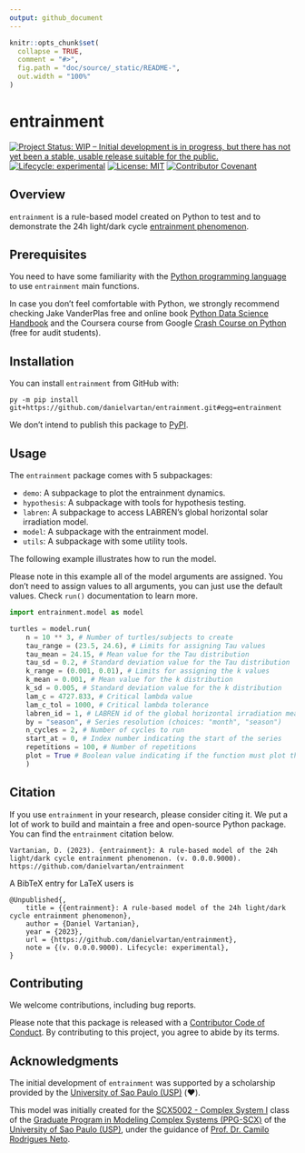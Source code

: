 ```yaml
---
output: github_document
---
```


<!-- README.md is generated from README.Rmd. Please edit that file -->

```r
knitr::opts_chunk$set(
  collapse = TRUE,
  comment = "#>",
  fig.path = "doc/source/_static/README-",
  out.width = "100%"
)
```

# entrainment

<!-- badges: start -->
[![Project Status: WIP – Initial development is in progress, but there has not yet been a stable, usable release suitable for the public.](https://www.repostatus.org/badges/latest/wip.svg)](https://www.repostatus.org/#wip)
[![Lifecycle: experimental](https://img.shields.io/badge/lifecycle-experimental-orange.svg)](https://lifecycle.r-lib.org/articles/stages.html#experimental)
[![License: MIT](https://img.shields.io/badge/license-MIT-green)](https://choosealicense.com/licenses/mit/)
[![Contributor Covenant](https://img.shields.io/badge/Contributor%20Covenant-v2.0%20adopted-ff69b4.svg)](https://www.contributor-covenant.org/version/2/1/code_of_conduct/)
<!-- badges: end -->

## Overview

`entrainment` is a rule-based model created on Python to test and to demonstrate the 24h light/dark cycle [entrainment phenomenon](https://en.wikipedia.org/wiki/Entrainment_(chronobiology)).

## Prerequisites

You need to have some familiarity with the [Python programming language](https://www.python.org/) to use `entrainment` main functions.

In case you don't feel comfortable with Python, we strongly recommend checking Jake VanderPlas free and online book [Python Data Science Handbook](https://jakevdp.github.io/PythonDataScienceHandbook/) and the Coursera course from Google [Crash Course on Python](https://www.coursera.org/learn/python-crash-course) (free for audit students).

## Installation

You can install `entrainment` from GitHub with:

```eval
py -m pip install git+https://github.com/danielvartan/entrainment.git#egg=entrainment
```

We don't intend to publish this package to [PyPI](https://pypi.org/).

## Usage

The `entrainment` package comes with 5 subpackages:

* `demo`: A subpackage to plot the entrainment dynamics.
* `hypothesis`: A subpackage with tools for hypothesis testing.
* `labren`: A subpackage to access LABREN's global horizontal solar irradiation model.
* `model`: A subpackage with the entrainment model.
* `utils`: A subpackage with some utility tools.

<!-- You can learn more about each subpackage and its functions on the package documentation website. -->

The following example illustrates how to run the model.

Please note in this example all of the model arguments are assigned. You don't need to assign values to all arguments, you can just use the default values. Check `run()` documentation to learn more.

```python
import entrainment.model as model

turtles = model.run(
    n = 10 ** 3, # Number of turtles/subjects to create
    tau_range = (23.5, 24.6), # Limits for assigning Tau values
    tau_mean = 24.15, # Mean value for the Tau distribution
    tau_sd = 0.2, # Standard deviation value for the Tau distribution
    k_range = (0.001, 0.01), # Limits for assigning the k values
    k_mean = 0.001, # Mean value for the k distribution
    k_sd = 0.005, # Standard deviation value for the k distribution
    lam_c = 4727.833, # Critical lambda value
    lam_c_tol = 1000, # Critical lambda tolerance
    labren_id = 1, # LABREN id of the global horizontal irradiation means
    by = "season", # Series resolution (choices: "month", "season")
    n_cycles = 2, # Number of cycles to run
    start_at = 0, # Index number indicating the start of the series
    repetitions = 100, # Number of repetitions
    plot = True # Boolean value indicating if the function must plot the results
    )
```

## Citation

If you use `entrainment` in your research, please consider citing it. We put a
lot of work to build and maintain a free and open-source Python package. You
can find the `entrainment` citation below.

``` 
Vartanian, D. (2023). {entrainment}: A rule-based model of the 24h light/dark cycle entrainment phenomenon. (v. 0.0.0.9000). https://github.com/danielvartan/entrainment
```

A BibTeX entry for LaTeX users is

```
@Unpublished{,
    title = {{entrainment}: A rule-based model of the 24h light/dark cycle entrainment phenomenon},
    author = {Daniel Vartanian},
    year = {2023},
    url = {https://github.com/danielvartan/entrainment},
    note = {(v. 0.0.0.9000). Lifecycle: experimental},
}
```

## Contributing

We welcome contributions, including bug reports.

Please note that this package is released with a [Contributor Code of Conduct](https://www.contributor-covenant.org/version/2/1/code_of_conduct/). By contributing to this project, you agree to abide by its terms.

## Acknowledgments

The initial development of `entrainment` was supported by a scholarship provided by the [University of Sao Paulo (USP)](http://usp.br/) (❤️).

This model was initially created for the [SCX5002 - Complex System I](https://uspdigital.usp.br/janus/Disciplina?tipo=D&sgldis=SCX5002&nomdis=&origem=C) class of the [Graduate Program in Modeling Complex Systems (PPG-SCX)](https://www.prpg.usp.br/pt-br/faca-pos-na-usp/programas-de-pos-graduacao/621-modelagem-de-sistemas-complexos) of the [University of Sao Paulo (USP)](https://www5.usp.br/), under the guidance of [Prof. Dr. Camilo Rodrigues Neto](https://orcid.org/0000-0001-6783-6695).
